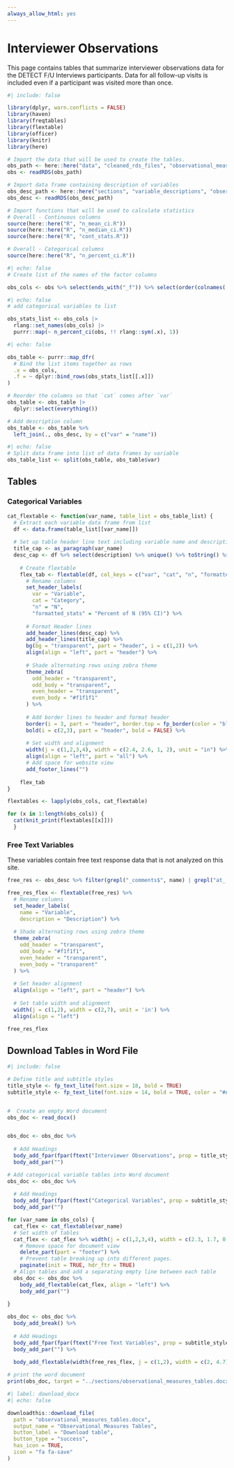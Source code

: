 ```yaml
---
always_allow_html: yes
---
```


# Interviewer Observations
This page contains tables that summarize interviewer observations data for the DETECT F/U Interviews participants. Data for all follow-up visits is included even if a participant was visited more than once.

```r
#| include: false

library(dplyr, warn.conflicts = FALSE)
library(haven)
library(freqtables)
library(flextable)
library(officer)
library(knitr)
library(here)

# Import the data that will be used to create the tables.
obs_path <- here::here("data", "cleaned_rds_files", "observational_measures_import.rds")
obs <- readRDS(obs_path)

# Import data frame containing description of variables
obs_desc_path <- here::here("sections", "variable_descriptions", "observational_measures_var_desc.rds")
obs_desc <- readRDS(obs_desc_path)

# Import functions that will be used to calculate statistics
# Overall - Continuous columns
source(here::here("R", "n_mean_ci.R"))
source(here::here("R", "n_median_ci.R"))
source(here::here("R", "cont_stats.R"))

# Overall - Categorical columns
source(here::here("R", "n_percent_ci.R"))
```

<!-- ## Create lists of columns to analyze -->

```r
#| echo: false
# Create list of the names of the factor columns

obs_cols <- obs %>% select(ends_with("_f")) %>% select(order(colnames(.))) %>% names()
```


<!-- ## Create data frame that contains overall summary statistics for the data -->

```r
#| echo: false
# add categorical variables to list

obs_stats_list <- obs_cols |>
  rlang::set_names(obs_cols) |> 
  purrr::map(~ n_percent_ci(obs, !! rlang::sym(.x), 1))

```

```r
#| echo: false

obs_table <- purrr::map_dfr(
  # Bind the list items together as rows
  .x = obs_cols,
  .f = ~ dplyr::bind_rows(obs_stats_list[[.x]])
)

# Reorder the columns so that `cat` comes after `var`
obs_table <- obs_table |> 
  dplyr::select(everything())

# Add description column 
obs_table <- obs_table %>%
  left_join(., obs_desc, by = c("var" = "name"))
```

```r
#| echo: false
# Split data frame into list of data frames by variable
obs_table_list <- split(obs_table, obs_table$var)

```


<!-- ## Create Flextables -->

## Tables

### Categorical Variables
```r
cat_flextable <- function(var_name, table_list = obs_table_list) {
  # Extract each variable data frame from list 
  df <- data.frame(table_list[[var_name]])
  
  # Set up table header line text including variable name and description
  title_cap <- as_paragraph(var_name)
  desc_cap <- df %>% select(description) %>% unique() %>% toString() %>% as_paragraph()
    
    # Create flextable
    flex_tab <- flextable(df, col_keys = c("var", "cat", "n", "formatted_stats")) %>%
      # Rename columns
      set_header_labels(
        var = "Variable", 
        cat = "Category", 
        "n" = "N",
        "formatted_stats" = "Percent of N (95% CI)") %>%
      
      # Format Header lines
      add_header_lines(desc_cap) %>%
      add_header_lines(title_cap) %>%
      bg(bg = "transparent", part = "header", i = c(1,2)) %>%
      align(align = "left", part = "header") %>%
      
      # Shade alternating rows using zebra theme
      theme_zebra(
        odd_header = "transparent",
        odd_body = "transparent",
        even_header = "transparent",
        even_body = "#f1f1f1"
      ) %>%
      
      # Add border lines to header and format header
      border(i = 3, part = "header", border.top = fp_border(color = "black"), border.bottom = fp_border(color = "black")) %>%
      bold(i = c(2,3), part = "header", bold = FALSE) %>%
      
      # Set width and alignment
      width(j = c(1,2,3,4), width = c(2.4, 2.6, 1, 2), unit = "in") %>%
      align(align = "left", part = "all") %>%
      # Add space for website view
      add_footer_lines("")
    
    flex_tab
}
```


```r
flextables <- lapply(obs_cols, cat_flextable)

for (x in 1:length(obs_cols)) {
  cat(knit_print(flextables[[x]]))
  }

```


<!-- ## Create table containing descriptions for short answer variables.-->

### Free Text Variables

These variables contain free text response data that is not analyzed on this site.

```r
free_res <- obs_desc %>% filter(grepl("_comments$", name) | grepl("at_.+_why", name)) 
```

```r
free_res_flex <- flextable(free_res) %>%
  # Rename columns
  set_header_labels(
    name = "Variable",
    description = "Description") %>%
  
  # Shade alternating rows using zebra theme
  theme_zebra(
    odd_header = "transparent",
    odd_body = "#f1f1f1",
    even_header = "transparent",
    even_body = "transparent"
  ) %>%
  
  # Set header alignment
  align(align = "left", part = "header") %>%
  
  # Set table width and alignment
  width(j = c(1,2), width = c(2,7), unit = 'in') %>%
  align(align = "left") 

free_res_flex
```


## Download Tables in Word File

```r
#| include: false

# Define title and subtitle styles
title_style <- fp_text_lite(font.size = 18, bold = TRUE)
subtitle_style <- fp_text_lite(font.size = 14, bold = TRUE, color = "#A7A7A7")


#  Create an empty Word document
obs_doc <- read_docx()


obs_doc <- obs_doc %>%
  
  # Add Headings
  body_add_fpar(fpar(ftext("Interviewer Observations", prop = title_style))) %>%
  body_add_par("")

# Add categorical variable tables into Word document
obs_doc <- obs_doc %>%
  
  # Add Headings
  body_add_fpar(fpar(ftext("Categorical Variables", prop = subtitle_style))) %>%
  body_add_par("") 

for (var_name in obs_cols) {
  cat_flex <- cat_flextable(var_name)
  # Set width of tables
  cat_flex <- cat_flex %>% width(j = c(1,2,3,4), width = c(2.3, 1.7, 0.8, 2), unit = "in") %>%
    # Remove space for document view
    delete_part(part = "footer") %>%
    # Prevent table breaking up into different pages.
    paginate(init = TRUE, hdr_ftr = TRUE)
  # Align tables and add a separating empty line between each table    
  obs_doc <- obs_doc %>%
    body_add_flextable(cat_flex, align = "left") %>%
    body_add_par("")
    
}

obs_doc <- obs_doc %>%
  body_add_break() %>%
  
  # Add Headings
  body_add_fpar(fpar(ftext("Free Text Variables", prop = subtitle_style))) %>%
  body_add_par("") %>%
  
  body_add_flextable(width(free_res_flex, j = c(1,2), width = c(2, 4.7)))

# print the word document
print(obs_doc, target = "../sections/observational_measures_tables.docx")
```


```r
#| label: download_docx
#| echo: false

downloadthis::download_file(
  path = "observational_measures_tables.docx",
  output_name = "Observational Measures Tables",
  button_label = "Download table",
  button_type = "success",
  has_icon = TRUE,
  icon = "fa fa-save"
)
```





